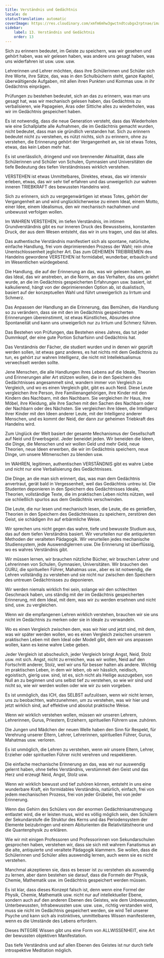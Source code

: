 ```yaml
---
title: Verständnis und Gedächtnis
locale: de
statusTranslation: automatic
coverImage: https://res.cloudinary.com/xmfm6mhw3gwctndtcubgx2rptnae/image/upload/v1740337243/small_cover_educacion_fundamental_a051170f1c.webp
sidebar:
    label: 13. Verständnis und Gedächtnis
    order: 13
---
```

Sich zu erinnern bedeutet, im Geiste zu speichern, was wir gesehen und gehört haben, was wir gelesen haben, was andere uns gesagt haben, was uns widerfahren ist usw. usw. usw.

Lehrerinnen und Lehrer möchten, dass ihre Schülerinnen und Schüler sich ihre Worte, ihre Sätze, das, was in den Schulbüchern steht, ganze Kapitel, überwältigende Aufgaben, mit allen ihren Punkten und Kommas usw. in ihr Gedächtnis einprägen.

Prüfungen zu bestehen bedeutet, sich an das zu erinnern, was man uns gesagt hat, was wir mechanisch gelesen haben, das Gedächtnis zu verbalisieren, wie Papageien, Aras oder Sittiche alles zu wiederholen, was wir im Gedächtnis gespeichert haben.

Es ist notwendig, dass die neue Generation versteht, dass das Wiederholen wie eine Schallplatte alle Aufnahmen, die im Gedächtnis gemacht wurden, nicht bedeutet, dass man sie gründlich verstanden hat. Sich zu erinnern bedeutet nicht zu verstehen, es nützt nichts, sich zu erinnern, ohne zu verstehen, die Erinnerung gehört der Vergangenheit an, sie ist etwas Totes, etwas, das kein Leben mehr hat.

Es ist unerlässlich, dringend und von brennender Aktualität, dass alle Schülerinnen und Schüler von Schulen, Gymnasien und Universitäten die tiefe Bedeutung des tiefen Verständnisses wirklich verstehen.

VERSTEHEN ist etwas Unmittelbares, Direktes, etwas, das wir intensiv erleben, etwas, das wir sehr tief erfahren und das unweigerlich zur wahren inneren TRIEBKRAFT des bewussten Handelns wird.

Sich zu erinnern, sich zu vergegenwärtigen ist etwas Totes, gehört der Vergangenheit an und wird unglücklicherweise zu einem Ideal, einem Motto, einer Idee, einem Idealismus, den wir mechanisch nachahmen und unbewusst verfolgen wollen.

Im WAHREN VERSTEHEN, im tiefen Verständnis, im intimen Grundverständnis gibt es nur inneren Druck des Bewusstseins, konstanten Druck, der aus dem Wesen entsteht, das wir in uns tragen, und das ist alles.

Das authentische Verständnis manifestiert sich als spontane, natürliche, einfache Handlung, frei vom deprimierenden Prozess der Wahl; rein ohne Unentschlossenheit jeglicher Art. Das zum GEHEIMEN TREIBRIEMEN des Handelns gewordene VERSTEHEN ist formidabel, wunderbar, erbaulich und im Wesentlichen würdegebend.

Die Handlung, die auf der Erinnerung an das, was wir gelesen haben, an das Ideal, das wir anstreben, an die Norm, an das Verhalten, das uns gelehrt wurde, an die im Gedächtnis gespeicherten Erfahrungen usw. basiert, ist kalkulierend, hängt von der deprimierenden Option ab, ist dualistisch, basiert auf der konzeptuellen Wahl und führt unweigerlich zu Irrtum und Schmerz.

Das Anpassen der Handlung an die Erinnerung, das Bemühen, die Handlung so zu verändern, dass sie mit den im Gedächtnis gespeicherten Erinnerungen übereinstimmt, ist etwas Künstliches, Absurdes ohne Spontaneität und kann uns unweigerlich nur zu Irrtum und Schmerz führen.

Das Bestehen von Prüfungen, das Bestehen eines Jahres, das tut jeder Dummkopf, der eine gute Portion Scharfsinn und Gedächtnis hat.

Das Verständnis der Fächer, die studiert wurden und in denen wir geprüft werden sollen, ist etwas ganz anderes, es hat nichts mit dem Gedächtnis zu tun, es gehört zur wahren Intelligenz, die nicht mit Intellektualismus verwechselt werden sollte.

Jene Menschen, die alle Handlungen ihres Lebens auf die Ideale, Theorien und Erinnerungen aller Art stützen wollen, die in den Speichern des Gedächtnisses angesammelt sind, wandern immer von Vergleich zu Vergleich, und wo es einen Vergleich gibt, gibt es auch Neid. Diese Leute vergleichen ihre Person, ihre Familienangehörigen, ihre Kinder mit den Kindern des Nachbarn, mit den Nachbarn. Sie vergleichen ihr Haus, ihre Möbel, ihre Kleidung, alle ihre Sachen mit den Sachen des Nachbarn oder der Nachbarn oder des Nächsten. Sie vergleichen ihre Ideen, die Intelligenz ihrer Kinder mit den Ideen anderer Leute, mit der Intelligenz anderer Menschen, und es kommt der Neid, der dann zur geheimen Triebkraft des Handelns wird.

Zum Unglück der Welt basiert der gesamte Mechanismus der Gesellschaft auf Neid und Erwerbsgeist. Jeder beneidet jeden. Wir beneiden die Ideen, die Dinge, die Menschen und wir wollen Geld und mehr Geld, neue Theorien, neue Ideen erwerben, die wir im Gedächtnis speichern, neue Dinge, um unsere Mitmenschen zu blenden usw.

Im WAHREN, legitimen, authentischen VERSTÄNDNIS gibt es wahre Liebe und nicht nur eine Verbalisierung des Gedächtnisses.

Die Dinge, an die man sich erinnert, das, was man dem Gedächtnis anvertraut, gerät bald in Vergessenheit, weil das Gedächtnis untreu ist. Die Studenten deponieren in den Speichern des Gedächtnisses Ideale, Theorien, vollständige Texte, die im praktischen Leben nichts nützen, weil sie schließlich spurlos aus dem Gedächtnis verschwinden.

Die Leute, die nur lesen und mechanisch lesen, die Leute, die es genießen, Theorien in den Speichern des Gedächtnisses zu speichern, zerstören den Geist, sie schädigen ihn auf erbärmliche Weise.

Wir sprechen uns nicht gegen das wahre, tiefe und bewusste Studium aus, das auf dem tiefen Verständnis basiert. Wir verurteilen nur die antiquierten Methoden der veralteten Pädagogik. Wir verurteilen jedes mechanische Studiensystem, jede Auswendiglernen usw. Die Erinnerung ist überflüssig, wo es wahres Verständnis gibt.

Wir müssen lernen, wir brauchen nützliche Bücher, wir brauchen Lehrer und Lehrerinnen von Schulen, Gymnasien, Universitäten. Wir brauchen den GURU, die spirituellen Führer, Mahatmas usw., aber es ist notwendig, die Lehren vollständig zu verstehen und sie nicht nur zwischen den Speichern des untreuen Gedächtnisses zu deponieren.

Wir werden niemals wirklich frei sein, solange wir den schlechten Geschmack haben, uns ständig mit der im Gedächtnis gespeicherten Erinnerung, mit dem Ideal, mit dem, was wir zu werden ersehnen und nicht sind, usw. zu vergleichen.

Wenn wir die empfangenen Lehren wirklich verstehen, brauchen wir sie uns nicht im Gedächtnis zu merken oder sie in Ideale zu verwandeln.

Wo es einen Vergleich zwischen dem, was wir hier und jetzt sind, mit dem, was wir später werden wollen, wo es einen Vergleich zwischen unserem praktischen Leben mit dem Ideal oder Modell gibt, dem wir uns anpassen wollen, kann es keine wahre Liebe geben.

Jeder Vergleich ist abscheulich, jeder Vergleich bringt Angst, Neid, Stolz usw. mit sich. Angst, nicht zu erreichen, was wir wollen, Neid auf den Fortschritt anderer, Stolz, weil wir uns für besser halten als andere. Wichtig im praktischen Leben, in dem wir leben, ob wir hässlich, neidisch, egoistisch, gierig usw. sind, ist es, sich nicht als Heilige auszugeben, von Null an zu beginnen und uns selbst tief zu verstehen, so wie wir sind und nicht so, wie wir werden wollen oder wie wir zu sein vorgeben.

Es ist unmöglich, das ICH, das SELBST aufzulösen, wenn wir nicht lernen, uns zu beobachten, wahrzunehmen, um zu verstehen, was wir hier und jetzt wirklich sind, auf effektive und absolut praktische Weise.

Wenn wir wirklich verstehen wollen, müssen wir unseren Lehrern, Lehrerinnen, Gurus, Priestern, Erziehern, spirituellen Führern usw. zuhören.

Die Jungen und Mädchen der neuen Welle haben den Sinn für Respekt, für Verehrung unserer Eltern, Lehrer, Lehrerinnen, spirituellen Führer, Gurus, Mahatmas usw. verloren.

Es ist unmöglich, die Lehren zu verstehen, wenn wir unsere Eltern, Lehrer, Erzieher oder spirituellen Führer nicht verehren und respektieren.

Die einfache mechanische Erinnerung an das, was wir nur auswendig gelernt haben, ohne tiefes Verständnis, verstümmelt den Geist und das Herz und erzeugt Neid, Angst, Stolz usw.

Wenn wir wirklich bewusst und tief zuhören können, entsteht in uns eine wunderbare Kraft, ein formidables Verständnis, natürlich, einfach, frei von jedem mechanischen Prozess, frei von jeder Grübelei, frei von jeder Erinnerung.

Wenn das Gehirn des Schülers von der enormen Gedächtnisanstrengung entlastet wird, die er leisten muss, wird es völlig möglich sein, den Schülern der Sekundarstufe die Struktur des Kerns und das Periodensystem der Elemente beizubringen und einem Abiturienten die Relativitätstheorie und die Quantenphysik zu erklären.

Wie wir mit einigen Professoren und Professorinnen von Sekundarschulen gesprochen haben, verstehen wir, dass sie sich mit wahrem Fanatismus an die alte, antiquierte und veraltete Pädagogik klammern. Sie wollen, dass die Schülerinnen und Schüler alles auswendig lernen, auch wenn sie es nicht verstehen.

Manchmal akzeptieren sie, dass es besser ist zu verstehen als auswendig zu lernen, aber dann bestehen sie darauf, dass die Formeln der Physik, Chemie, Mathematik usw. im Gedächtnis gespeichert werden müssen.

Es ist klar, dass dieses Konzept falsch ist, denn wenn eine Formel der Physik, Chemie, Mathematik usw. nicht nur auf intellektueller Ebene, sondern auch auf den anderen Ebenen des Geistes, wie dem Unbewussten, Unterbewussten, Infrabewussten usw. usw. usw., richtig verstanden wird, muss sie nicht im Gedächtnis gespeichert werden, sie wird Teil unserer Psyche und kann sich als instinktives, unmittelbares Wissen manifestieren, wenn es die Umstände des Lebens erfordern.

Dieses INTEGRE Wissen gibt uns eine Form von ALLWISSENHEIT, eine Art der bewussten objektiven Manifestation.

Das tiefe Verständnis und auf allen Ebenen des Geistes ist nur durch tiefe introspektive Meditation möglich.

